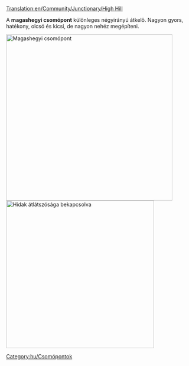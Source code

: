 [[Translation:en/Community/Junctionary/High Hill]]

{{hu/Csomópontmenü}}

A '''magashegyi csomópont''' különleges négyirányú átkelő. Nagyon gyors, hatékony, olcsó és kicsi, de nagyon nehéz megépíteni. 

[[File:en/HighHill.png|none|thumb|450px|Magashegyi csomópont]]
[[File:en/HighHillX.png|none|thumb|400px|Hidak átlátszósága bekapcsolva]]
{{hu/Csomópontok tulajdonságai|Drága|3|1|1|1|1|0|1|1|0|0|1|||
*Nagyon sok vonat egyidejű kezelésére képes.
*Külön irányokat használ.
*Kis területet igényel (10x12).
*négyszintű (6 alagút három szinten és 2 híd a legfelső szinten).
*Nincs éles kanyar, vagy csak néhány van (lásd a nagysebességű javított változatot).
*Nem lehet dugó, sem torlódás.
*Nincs sem pályaelágazás, sem becsatlakozás.
*Azért nincs pályakapcsolat, mert egyszerű vagy dupla vonalak kiszolgálására is alkalmas. Építsd, ahogy jónak látod.
}}

[[Category:hu/Csomópontok]]